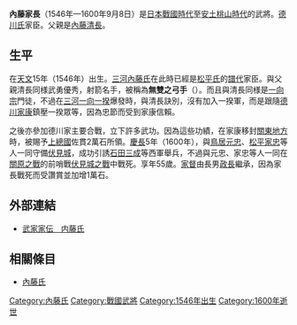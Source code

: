 {{日本武士
|名稱= 內藤 家長
|圖片名稱= 
|圖片大小= 
|圖片說明= 
|時代= [[日本戰國時代|日本戰國時代]]—[[安土桃山時代|安土桃山時代]]
|出生日期= [[天文_(後奈良天皇)|天文]]15年（1546年）
|出生地點= 
|逝世日期= [[慶長|慶長]]5年8月1日（1600年9月8日）
|逝世地點= 
|假名= 
|羅馬字= 
|幼名= 
|改名= 
|别名= 
|諡号= 
|神号= 
|戒名= 
|洗禮名= 
|墓所= 
|朝廷官位= 
|幕府職位= 
|主君= [[德川家康|德川家康]]
|藩= [[上總國|上總國]]{{tsl|ja|佐貫藩}}主
|氏族= [[內藤氏|內藤氏]]
|父母= 父：[[內藤清長|內藤清長]]
|養父= 
|養母= 
|兄弟= 
|姐妹= 
|正室= [[松平忠長|松平忠長]]的女兒
|側室= 
|嗣子= '''[[內藤政長|政長]]'''
|嗣女= 
|養子= 
|養女= 
}}
{{japanese|japanese=内藤 家長|kana=ないとう いえなが|romaji=Naitō Ienaga}}
'''內藤家長'''（1546年—1600年9月8日）是[[日本戰國時代|日本戰國時代]]至[[安土桃山時代|安土桃山時代]]的武將。[[德川氏|德川氏]]家臣。父親是[[內藤清長|內藤清長]]。

== 生平 ==
在[[天文_(後奈良天皇)|天文]]15年（1546年）出生。[[內藤氏|三河內藤氏]]在此時已經是[[松平氏|松平氏]]的[[譜代|譜代]]家臣。與父親清長同様武勇優秀，射箭名手，被稱為'''無雙之弓手'''（{{lang|ja|無双の弓手}}）。而且與清長同様是[[一向宗|一向宗]]門徒，不過在[[三河一向一揆|三河一向一揆]]爆發時，與清長訣別，沒有加入一揆軍，而是跟隨[[德川家康|德川家康]]鎮壓一揆眾等，因為忠節而受到家康信賴。

之後亦參加德川家主要合戰，立下許多武功。因為這些功績，在家康移封[[關東地方|關東地方]]時，被賜予[[上總國|上總國]]佐貫2萬石所領。[[慶長|慶長]]5年（1600年），與[[鳥居元忠|鳥居元忠]]、[[松平家忠|松平家忠]]等人一同守備[[伏見城|伏見城]]，成功引誘[[石田三成|石田三成]]等西軍舉兵，不過與元忠、家忠等人一同在[[關原之戰|關原之戰]]的前哨戰[[伏見城之戰|伏見城之戰]]中戰死。享年55歲。[[家督|家督]]由長男[[內藤政長|政長]]繼承，因為家長戰死而受讚賞並加增1萬石。

== 外部連結 ==
*[http://www2.harimaya.com/sengoku/html/naito_k.html 武家家伝＿内藤氏] {{Wayback|url=http://www2.harimaya.com/sengoku/html/naito_k.html |date=20200205041911 }}

== 相關條目 ==
*[[內藤氏|內藤氏]]

[[Category:內藤氏|Category:內藤氏]]
[[Category:戰國武將|Category:戰國武將]]
[[Category:1546年出生|Category:1546年出生]]
[[Category:1600年逝世|Category:1600年逝世]]
